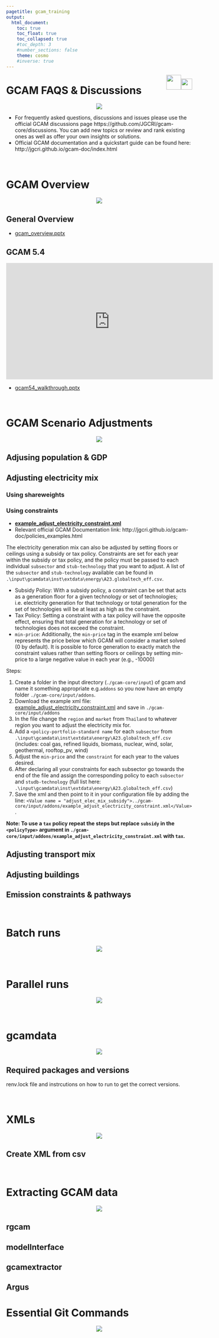 ```yaml
---
pagetitle: gcam_training
output: 
  html_document:
    toc: true
    toc_float: true
    toc_collapsed: true
    #toc_depth: 3
    #number_sections: false
    theme: cosmo
    #inverse: true
---
```


<div class="header_logo">
<img src="images/logo_gcims_white.png" style="float:right;height:30px; padding-top:10px;">
<img src="images/logo_pnnl_white.png" style="float:right;height:40px;">
</div>

<!-------------------------->
# GCAM FAQS & Discussions
<!-------------------------->
<p align="center"> <img src="images/divider.png"></p>

- For frequently asked questions, discussions and issues please use the official GCAM discussions page https://github.com/JGCRI/gcam-core/discussions. You can add new topics or review and rank existing ones as well as offer your own insights or solutions.
- Official GCAM documentation and a quickstart guide can be found here: http://jgcri.github.io/gcam-doc/index.html

<br>

<!-------------------------->
# GCAM Overview
<!-------------------------->
<p align="center"> <img src="images/divider.png"></p>

## General Overview

* [gcam_overview.pptx](https://github.com/JGCRI/gcam_training/blob/main/presentations/gcam_overview.pptx)

## GCAM 5.4

<iframe width="560" height="315" src="https://www.youtube.com/embed/13tBgM_JWXc?rel=0" frameborder="0" allowfullscreen></iframe>

* [gcam54_walkthrough.pptx](https://github.com/JGCRI/gcam_training/blob/main/presentations/gcam54_walkthrough.pptx)

<br>

<!-------------------------->
# GCAM Scenario Adjustments
<!-------------------------->
<p align="center"> <img src="images/divider.png"></p>

## Adjusing population & GDP

## Adjusting electricity mix

### Using shareweights

### Using constraints

* **[example_adjust_electricity_constraint.xml](https://github.com/JGCRI/gcam_training/blob/main/examples/example_adjust_electricity_constraint_subsidy.xml)**
* Relevant official GCAM Documentation link: http://jgcri.github.io/gcam-doc/policies_examples.html

The electricity generation mix can also be adjusted by setting floors or ceilings using a subsidy or tax policy. Constraints are set for each year within the subsidy or tax policy, and the policy must be passed to each individual `subsector` and `stub-technology` that you want to adjust. A list of the `subsector` and `stub-technology` available can be found in `.\input\gcamdata\inst\extdata\energy\A23.globaltech_eff.csv`.

- Subsidy Policy: With a subsidy policy, a constraint can be set that acts as a generation floor for a given technology or set of technologies; i.e. electricity generation for that technology or total generation for the set of technologies will be at least as high as the constraint. 
- Tax Policy: Setting a constraint with a tax policy will have the opposite effect, ensuring that total generation for a technology or set of technologies does not exceed the constraint. 
- `min-price`: Additionally, the `min-price` tag in the example xml  below represents the price below which GCAM will consider a market solved (0 by default). It is possible to force generation to exactly match the constraint values rather than setting floors or ceilings by setting min-price to a large negative value in each year (e.g., <min-price year=”2020”>-10000</min-price>)

Steps:

1. Create a folder in the input directory (`./gcam-core/input`) of gcam and name it something appropriate e.g.`addons` so you now have an empty folder `./gcam-core/input/addons`.
2. Download the example xml file: [example_adjust_electricity_constraint.xml](https://github.com/JGCRI/gcam_training/blob/main/examples/example_adjust_electricity_constraint_subsidy.xml) and save in `./gcam-core/input/addons`
3. In the file change the `region`  and `market` from `Thailand` to whatever region you want to adjust the electricity mix for. 
4. Add a `<policy-portfolio-standard name` for each `subsector` from `.\input\gcamdata\inst\extdata\energy\A23.globaltech_eff.csv` (includes: coal gas, refined liquids, biomass, nuclear, wind, solar, geothermal, rooftop_pv, wind)
5. Adjust the `min-price` and the `constraint` for each year to the values desired.
6. After declaring all your constraints for each subsector go towards the end of the file and assign the corresponding policy to each `subsector` and `studb-technology` (full list here: `.\input\gcamdata\inst\extdata\energy\A23.globaltech_eff.csv`)
6. Save the xml and then point to it in your configuration file by adding the line: `<Value name = "adjust_elec_mix_subsidy">../gcam-core/input/addons/example_adjust_electricity_constraint.xml</Value>`.

**Note: To use a `tax` policy repeat the steps but replace `subsidy` in the `<policyType>` argument in `./gcam-core/input/addons/example_adjust_electricity_constraint.xml` with `tax`.**


## Adjusting transport mix

## Adjusting buildings

## Emission constraints & pathways

<br>

<!-------------------------->
# Batch runs
<!-------------------------->
<p align="center"> <img src="images/divider.png"></p>

<br>

<!-------------------------->
# Parallel runs
<!-------------------------->
<p align="center"> <img src="images/divider.png"></p>

<br>

<!-------------------------->
# gcamdata
<!-------------------------->
<p align="center"> <img src="images/divider.png"></p>

## Required packages and versions

renv.lock file and instrcutions on how to run to get the correct versions.

<br>

<!-------------------------->
# XMLs
<!-------------------------->
<p align="center"> <img src="images/divider.png"></p>

## Create XML from csv

<br>

<!-------------------------->
# Extracting GCAM data
<!-------------------------->
<p align="center"> <img src="images/divider.png"></p>

## rgcam

## modelInterface

## gcamextractor

## Argus

<!-------------------------->
# Essential Git Commands
<!-------------------------->
<p align="center"> <img src="images/divider.png"></p>
